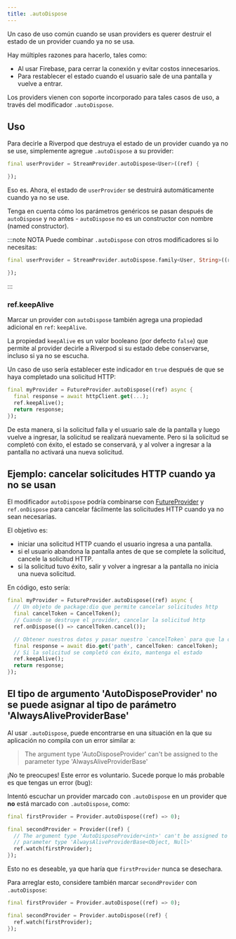 ```yaml
---
title: .autoDispose
---
```



Un caso de uso común cuando se usan providers es querer destruir 
el estado de un provider cuando ya no se usa.

Hay múltiples razones para hacerlo, tales como:

- Al usar Firebase, para cerrar la conexión y evitar costos innecesarios.
- Para restablecer el estado cuando el usuario sale de una pantalla y vuelve a entrar.

Los providers vienen con soporte incorporado para tales casos de uso, 
a través del modificador `.autoDispose`.

## Uso

Para decirle a Riverpod que destruya el estado de un provider cuando ya no se use, 
simplemente agregue `.autoDispose` a su provider:

```dart
final userProvider = StreamProvider.autoDispose<User>((ref) {

});
```

Eso es. Ahora, el estado de `userProvider` se destruirá automáticamente cuando ya no se use.

Tenga en cuenta cómo los parámetros genéricos se pasan después de `autoDispose` y no antes - 
`autoDispose` no es un constructor con nombre (named constructor).

:::note NOTA
Puede combinar `.autoDispose` con otros modificadores si lo necesitas:

```dart
final userProvider = StreamProvider.autoDispose.family<User, String>((ref, id) {

});
```

:::

### ref.keepAlive

Marcar un provider con `autoDispose` también agrega una propiedad adicional en `ref`: `keepAlive`.

La propiedad `keepAlive` es un valor booleano (por defecto `false`) que permite al provider 
decirle a Riverpod si su estado debe conservarse, incluso si ya no se escucha.

Un caso de uso sería establecer este indicador en `true` después de que se haya completado una solicitud HTTP:

```dart
final myProvider = FutureProvider.autoDispose((ref) async {
  final response = await httpClient.get(...);
  ref.keepAlive();
  return response;
});
```

De esta manera, si la solicitud falla y el usuario sale de la pantalla y luego vuelve a ingresar, 
la solicitud se realizará nuevamente. Pero si la solicitud se completó con éxito, 
el estado se conservará, y al volver a ingresar a la pantalla no activará una nueva solicitud.

## Ejemplo: cancelar solicitudes HTTP cuando ya no se usan

El modificador `autoDispose` podría combinarse con [FutureProvider] y `ref.onDispose` para cancelar 
fácilmente las solicitudes HTTP cuando ya no sean necesarias.

El objetivo es:

- iniciar una solicitud HTTP cuando el usuario ingresa a una pantalla.
- si el usuario abandona la pantalla antes de que se complete la solicitud, cancele la solicitud HTTP.
- si la solicitud tuvo éxito, salir y volver a ingresar a la pantalla no inicia una nueva solicitud.

En código, esto sería:

```dart
final myProvider = FutureProvider.autoDispose((ref) async {
  // Un objeto de package:dio que permite cancelar solicitudes http
  final cancelToken = CancelToken();
  // Cuando se destruye el provider, cancelar la solicitud http
  ref.onDispose(() => cancelToken.cancel());

  // Obtener nuestros datos y pasar nuestro `cancelToken` para que la cancelación funcione
  final response = await dio.get('path', cancelToken: cancelToken);
  // Si la solicitud se completó con éxito, mantenga el estado
  ref.keepAlive();
  return response;
});
```

## El tipo de argumento 'AutoDisposeProvider' no se puede asignar al tipo de parámetro 'AlwaysAliveProviderBase'

Al usar `.autoDispose`, puede encontrarse en una situación en la que su 
aplicación no compila con un error similar a:

> The argument type 'AutoDisposeProvider' can't be assigned to the parameter
> type 'AlwaysAliveProviderBase'

¡No te preocupes! Este error es voluntario. Sucede porque lo más probable es que tengas un error (bug):

Intentó escuchar un provider marcado con `.autoDispose` en un provider que **no** está marcado 
con `.autoDispose`, como:

```dart
final firstProvider = Provider.autoDispose((ref) => 0);

final secondProvider = Provider((ref) {
  // The argument type 'AutoDisposeProvider<int>' can't be assigned to the
  // parameter type 'AlwaysAliveProviderBase<Object, Null>'
  ref.watch(firstProvider);
});
```

Esto no es deseable, ya que haría que `firstProvider` nunca se desechara.

Para arreglar esto, considere también marcar `secondProvider` con `.autoDispose`:

```dart
final firstProvider = Provider.autoDispose((ref) => 0);

final secondProvider = Provider.autoDispose((ref) {
  ref.watch(firstProvider);
});
```
[futureprovider]: https://pub.dev/documentation/hooks_riverpod/3.0.0-dev.18/hooks_riverpod/FutureProvider-class.html

